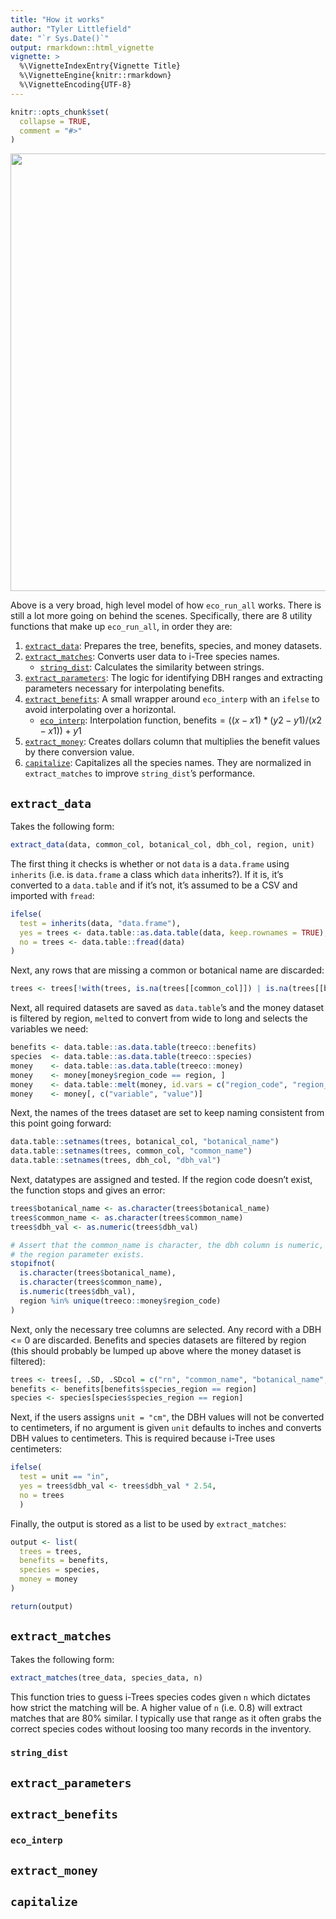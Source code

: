 ```yaml
---
title: "How it works"
author: "Tyler Littlefield"
date: "`r Sys.Date()`"
output: rmarkdown::html_vignette
vignette: >
  %\VignetteIndexEntry{Vignette Title}
  %\VignetteEngine{knitr::rmarkdown}
  %\VignetteEncoding{UTF-8}
---
```


```r
knitr::opts_chunk$set(
  collapse = TRUE,
  comment = "#>"
)
```

<img src="https://raw.githubusercontent.com/tyluRp/treeco/master/docs/reference/figures/flowchart.png" width=700 />

Above is a very broad, high level model of how `eco_run_all` works. There is still a lot more going on behind the scenes. Specifically, there are 8 utility functions that make up `eco_run_all`, in order they are:

1. [`extract_data`](https://github.com/tyluRp/treeco/blob/master/R/utils-extract_data.R): Prepares the tree, benefits, species, and money datasets.
2. [`extract_matches`](https://github.com/tyluRp/treeco/blob/master/R/utils-extract_matches.R): Converts user data to i-Tree species names.
    * [`string_dist`](https://github.com/tyluRp/treeco/blob/master/R/utils-string_dist.R): Calculates the similarity between strings.
3. [`extract_parameters`](https://github.com/tyluRp/treeco/blob/master/R/utils-extract_parameters.R): The logic for identifying DBH ranges and extracting parameters necessary for interpolating benefits.
4. [`extract_benefits`](https://github.com/tyluRp/treeco/blob/master/R/utils-extract_benefits.R): A small wrapper around `eco_interp` with an `ifelse` to avoid interpolating over a horizontal.
    * [`eco_interp`](https://github.com/tyluRp/treeco/blob/master/R/utils-eco_interp.R): Interpolation function, $\text{benefits} = ((x - x1) * (y2 - y1) / (x2 - x1)) + y1$
5. [`extract_money`](https://github.com/tyluRp/treeco/blob/master/R/utils-extract_money.R): Creates dollars column that multiplies the benefit values by there conversion value.
6. [`capitalize`](https://github.com/tyluRp/treeco/blob/master/R/utils-capitalize.R): Capitalizes all the species names. They are normalized in `extract_matches` to improve `string_dist`'s performance.

## `extract_data`

Takes the following form:

```r
extract_data(data, common_col, botanical_col, dbh_col, region, unit)
```

The first thing it checks is whether or not `data` is a `data.frame` using `inherits` (i.e. is `data.frame` a class which `data` inherits?). If it is, it's converted to a `data.table` and if it's not, it's assumed to be a CSV and imported with `fread`:

```r
ifelse(
  test = inherits(data, "data.frame"),
  yes = trees <- data.table::as.data.table(data, keep.rownames = TRUE),
  no = trees <- data.table::fread(data)
)
```

Next, any rows that are missing a common or botanical name are discarded:

```r
trees <- trees[!with(trees, is.na(trees[[common_col]]) | is.na(trees[[botanical_col]])), ]
```

Next, all required datasets are saved as `data.table`'s and the money dataset is filtered by region, `melt`ed to convert from wide to long and selects the variables we need:

```r
benefits <- data.table::as.data.table(treeco::benefits)
species  <- data.table::as.data.table(treeco::species)
money    <- data.table::as.data.table(treeco::money)
money    <- money[money$region_code == region, ]
money    <- data.table::melt(money, id.vars = c("region_code", "region_name"))
money    <- money[, c("variable", "value")]
```

Next, the names of the trees dataset are set to keep naming consistent from this point going forward:

```r
data.table::setnames(trees, botanical_col, "botanical_name")
data.table::setnames(trees, common_col, "common_name")
data.table::setnames(trees, dbh_col, "dbh_val")
```

Next, datatypes are assigned and tested. If the region code doesn't exist, the function stops and gives an error:

```r
trees$botanical_name <- as.character(trees$botanical_name)
trees$common_name <- as.character(trees$common_name)
trees$dbh_val <- as.numeric(trees$dbh_val)

# Assert that the common_name is character, the dbh column is numeric, and
# the region parameter exists.
stopifnot(
  is.character(trees$botanical_name),
  is.character(trees$common_name),
  is.numeric(trees$dbh_val),
  region %in% unique(treeco::money$region_code)
) 
```

Next, only the necessary tree columns are selected. Any record with a DBH <= 0 are discarded. Benefits and species datasets are filtered by region (this should probably be lumped up above where the money dataset is filtered):

```r
trees <- trees[, .SD, .SDcol = c("rn", "common_name", "botanical_name", "dbh_val")][trees$dbh_val > 0]
benefits <- benefits[benefits$species_region == region]
species <- species[species$species_region == region]
```

Next, if the users assigns `unit = "cm"`, the DBH values will not be converted to centimeters, if no argument is given `unit` defaults to inches and converts DBH values to centimeters. This is required because i-Tree uses centimeters:

```r
ifelse(
  test = unit == "in",
  yes = trees$dbh_val <- trees$dbh_val * 2.54,
  no = trees
  )
```

Finally, the output is stored as a list to be used by `extract_matches`:

```r
output <- list(
  trees = trees,
  benefits = benefits,
  species = species,
  money = money
)

return(output)
```

## `extract_matches`

Takes the following form:

```r
extract_matches(tree_data, species_data, n)
```

This function tries to guess i-Trees species codes given `n` which dictates how strict the matching will be. A higher value of `n` (i.e. 0.8) will extract matches that are 80% similar. I typically use that range as it often grabs the correct species codes without loosing too many records in the inventory.



### `string_dist`

## `extract_parameters`

## `extract_benefits`

### `eco_interp`

## `extract_money`

## `capitalize`


